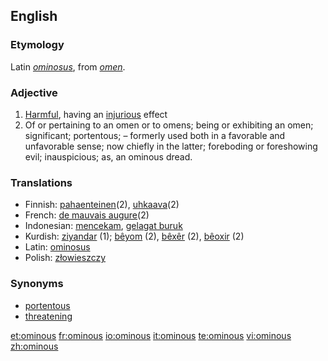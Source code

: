 ==English==

===Etymology===
Latin ''[[ominosus]]'', from ''[[omen]]''.

===Adjective===
{{en-adj}}

# [[Harmful]], having an [[injurious]] effect
# Of or pertaining to an omen or to omens; being or exhibiting an omen; significant; portentous; – formerly used both in a favorable and unfavorable sense; now chiefly in the latter; foreboding or foreshowing evil; inauspicious; as, an ominous dread.

===Translations===
{{rfc-level|Translations at L3+ (AutoFormat would have corrected level of Translations)}}
* Finnish: [[pahaenteinen]](2), [[uhkaava]](2)
* French: [[de mauvais augure]](2)
* Indonesian: [[cekam|mencekam]], [[gelagat buruk]]
* Kurdish: [[ziyandar]] (1); [[bêyom]] (2), [[bêxêr]] (2), [[bêoxir]] (2)
* Latin: [[ominosus]]
* Polish: [[złowieszczy]]

===Synonyms===
* [[portentous]]
* [[threatening]]

[[et:ominous]]
[[fr:ominous]]
[[io:ominous]]
[[it:ominous]]
[[te:ominous]]
[[vi:ominous]]
[[zh:ominous]]